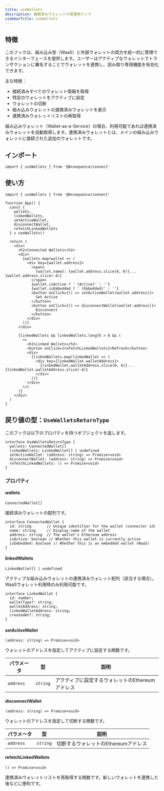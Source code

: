 ```yaml
---
title: useWallets
description: 接続済みウォレットの管理用フック
sidebarTitle: useWallets
---
```


## 特徴
このフックは、組み込み型（WaaS）と外部ウォレットの両方を統一的に管理できるインターフェースを提供します。ユーザーはアクティブなウォレットでトランザクションに署名することでウォレットを連携し、読み取り専用機能を有効化できます。

主な特徴：
- 接続済みすべてのウォレット情報を取得
- 特定のウォレットをアクティブに設定
- ウォレットの切断
- 組み込みウォレットの連携済みウォレットを表示
- 連携済みウォレットリストの再取得

組み込みウォレット（Wallet-as-a-Service）の場合、利用可能であれば連携済みウォレットを自動取得します。連携済みウォレットとは、メインの組み込みウォレットに接続された追加のウォレットです。

## インポート

```tsx
import { useWallets } from '@0xsequence/connect'
```

## 使い方

```tsx
import { useWallets } from '@0xsequence/connect'

function App() {
  const { 
    wallets, 
    linkedWallets, 
    setActiveWallet, 
    disconnectWallet,
    refetchLinkedWallets
  } = useWallets()
  
  return (
    <div>
      <h2>Connected Wallets</h2>
      <div>
        {wallets.map(wallet => (
          <div key={wallet.address}>
            <span>
              {wallet.name}: {wallet.address.slice(0, 6)}...{wallet.address.slice(-4)}
            </span>
            {wallet.isActive ? ' (Active)' : ''}
            {wallet.isEmbedded ? ' (Embedded)' : ''}
            <button onClick={() => setActiveWallet(wallet.address)}>
              Set Active
            </button>
            <button onClick={() => disconnectWallet(wallet.address)}>
              Disconnect
            </button>
          </div>
        ))}
      </div>
      
      {linkedWallets && linkedWallets.length > 0 && (
        <>
          <h2>Linked Wallets</h2>
          <button onClick={refetchLinkedWallets}>Refresh</button>
          <div>
            {linkedWallets.map(linkedWallet => (
              <div key={linkedWallet.walletAddress}>
                {linkedWallet.walletAddress.slice(0, 6)}...{linkedWallet.walletAddress.slice(-4)}
              </div>
            ))}
          </div>
        </>
      )}
    </div>
  )
}
```

## 戻り値の型：`UseWalletsReturnType`
このフックは以下のプロパティを持つオブジェクトを返します。

```tsx
interface UseWalletsReturnType {
  wallets: ConnectedWallet[]
  linkedWallets: LinkedWallet[] | undefined
  setActiveWallet: (address: string) => Promise<void>
  disconnectWallet: (address: string) => Promise<void>
  refetchLinkedWallets: () => Promise<void>
}
```

### プロパティ

#### wallets
`ConnectedWallet[]`

接続済みウォレットの配列です。

```tsx
interface ConnectedWallet {
  id: string       // Unique identifier for the wallet (connector id)
  name: string     // Display name of the wallet
  address: string  // The wallet's Ethereum address
  isActive: boolean // Whether this wallet is currently active
  isEmbedded: boolean // Whether this is an embedded wallet (WaaS)
}
```

#### linkedWallets
`LinkedWallet[] | undefined`

アクティブな組み込みウォレットの連携済みウォレット配列（該当する場合）。WaaSウォレット利用時のみ利用可能です。

```tsx
interface LinkedWallet {
  id: number;
  walletType?: string;
  walletAddress: string;
  linkedWalletAddress: string;
  createdAt?: string;
}
```

#### setActiveWallet
`(address: string) => Promise<void>`

ウォレットのアドレスを指定してアクティブに設定する関数です。

| パラメータ     | 型        | 説明                           |
| --------- | -------- | ---------------------------- |
| `address` | `string` | アクティブに設定するウォレットのEthereumアドレス |

#### disconnectWallet
`(address: string) => Promise<void>`

ウォレットのアドレスを指定して切断する関数です。

| パラメータ     | 型        | 説明                     |
| --------- | -------- | ---------------------- |
| `address` | `string` | 切断するウォレットのEthereumアドレス |

#### refetchLinkedWallets
`() => Promise<void>`

連携済みウォレットリストを再取得する関数です。新しいウォレットを連携した後などに便利です。